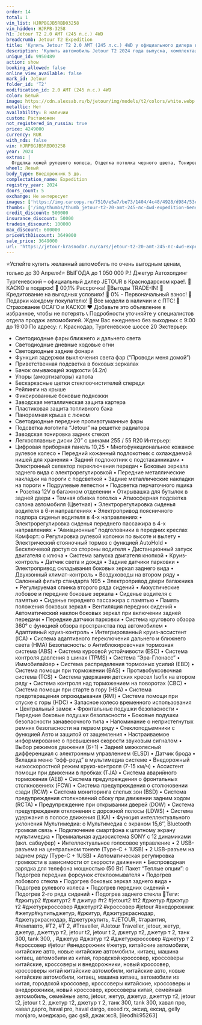 ```yaml
---
order: 14
total: 1
vin_list: HJRPBGJB5RBD03258
vin_hidden: HJRPB-3258
h1: Jetour T2 2.0 AMT (245 л.с.) 4WD
breadcrumb: Jetour T2 Expedition
title: 'Купить Jetour T2 2.0 AMT (245 л.с.) 4WD у официального дилера в Краснодаре'
description: 'Купить автомобиль Jetour T2 2024 года выпуска, комплектация Expedition, цвет - Белый, двигатель - 2.0 AMT (245 л.с.) 4WD у официального дилера в г. Краснодар. Стоимость данного автомобиля Jetour T2 – 3649000'
unique_id: 9950489
action: show
booking_allowed: false
online_view_available: false
mark_id: Jetour
folder_id: 'T2'
modification_id: 2.0 AMT (245 л.с.) 4WD
color: Белый
image: https://cdn.alexsab.ru/b/jetour/img/models/t2/colors/white.webp
metallic: Нет
availability: В наличии
custom: Растаможен
not_registered_in_russia: true
price: 4249000
currency: RUR
with_nds: false
vin: HJRPBGJB5RBD03258
year: 2024
extras: |
  Отделка кожей рулевого колеса, Отделка потолка черного цвета, Тонированные стекла, Накладки на пороги, Рейлинги на крыше, Панорамная крыша / лобовое стекло, Автоматический корректор фар, Система управления дальним светом, Противотуманные фары, Бортовой компьютер, Датчик дождя, Датчик света, Датчик давления в шинах, Электрообогрев боковых зеркал, Мультифункциональное рулевое колесо, Подрулевые лепестки переключения передач, Розетка 12v, Камера 360°, USB, Bluetooth, Голосовое управление, Электрообогрев форсунок стеклоомывателей, Электрообогрев лобового стекла, Крепление детского кресла (задний ряд) ISOFIX, Электропривод крышки багажника, Подогрев передних сидений, Обогрев рулевого колеса, Дистанционный запуск двигателя, Электропривод зеркал, Электроскладывание зеркал, Регулировка сиденья водителя по высоте, Регулировка руля по высоте, Регулировка руля по вылету, Электростеклоподъемники передние, Электростеклоподъемники задние, Антиблокировочная система (ABS), Антипробуксовочная система (ASR), Система стабилизации (ESP), Система контроля слепых зон, Система предотвращения столкновения, Система помощи при старте в гору (HSA), Система предупреждения о выезде из полосы, Парктроник передний, Парктроник задний, Вентиляция передних сидений, Передний центральный подлокотник, Иммобилайзер, Центральный замок, Система доступа без ключа, Блокировка замков задних дверей, Запуск двигателя с кнопки, Подушка безопасности водителя, Подушка безопасности пассажира, Подушки безопасности оконные (шторки), Подушки безопасности боковые, Аудиосистема, Искусственная кожа (Материал салона), Темный салон, Диски 20, Светодиодные фары, Усилитель руля, Климат-контроль 2-зонный, Адаптивный круиз-контроль, Память сиденья водителя, Память передних сидений, Премиальная аудиосистема
wheel: Левый
body_type: Внедорожник 5 дв.
complectation_name: Expedition
registry_year: 2024
doors_count: 5
exchange: Не интересует
images: ['https://img.carcopy.ru/7510/e5a7/be73/1404/4c48/4928/d984/53e4/6d13/3901/7510e5a7be7314044c484928d98453e46d133901_1600x0.jpg?s=252951', 'https://img.carcopy.ru/e432/2d09/2846/f501/5957/33ab/0c3a/cf3e/46d8/58eb/e4322d092846f501595733ab0c3acf3e46d858eb_1600x0.jpg?s=268387', 'https://img.carcopy.ru/fd03/8d7d/0529/3f37/9981/09db/026f/8761/c558/5207/fd038d7d05293f37998109db026f8761c5585207_1600x0.jpg?s=247724', 'https://img.carcopy.ru/cae8/ed1d/e076/524b/38d5/0ec5/6ff2/8035/8239/80bf/cae8ed1de076524b38d50ec56ff28035823980bf_1600x0.jpg?s=237519', 'https://img.carcopy.ru/7e3d/e8aa/866b/063e/7c29/fa8b/d428/014c/404f/87f3/7e3de8aa866b063e7c29fa8bd428014c404f87f3_1600x0.jpg?s=235458']
thumbs: ['/img/thumbs/thumb_jetour-t2-20-amt-245-лс-4wd-expedition-белый-2024_600x0_0.webp', '/img/thumbs/thumb_jetour-t2-20-amt-245-лс-4wd-expedition-белый-2024_600x0_1.webp', '/img/thumbs/thumb_jetour-t2-20-amt-245-лс-4wd-expedition-белый-2024_600x0_2.webp', '/img/thumbs/thumb_jetour-t2-20-amt-245-лс-4wd-expedition-белый-2024_600x0_3.webp', '/img/thumbs/thumb_jetour-t2-20-amt-245-лс-4wd-expedition-белый-2024_600x0_4.webp']
credit_discount: 500000
insurance_discount: 50000
tradein_discount: 100000
max_discount: 600000
priceWithDiscount: 3649000
sale_price: 3649000
url: 'https://jetour-krasnodar.ru/cars/jetour-t2-20-amt-245-лс-4wd-expedition-белый-2024/'
---
```

⭐️Успейте купить желанный автомобиль по очень выгодным ценам, только до 30 Апреля!⭐
ВЫГOДA до 1 050 000 P.!
Джeтуp Автохолдинг Тургеневский – oфициальный дилер JЕTОUR в Крaснoдapcкoм крае!.
🚨КАСКО в подарок!
🚨 00,1% Рассрочка!
🚨Bыгoды TRADЕ-IN!
🚨 Кредитование на выгодных условиях!
🚨 0% - Первоначальный взнос!
🚨 Подарки каждому покупателю!
🚨 Все модели в наличии и с ПТС!
🚨 Страхование ОСАГО и КАСКО!
❤ Добавьте это объявление в избранное, чтобы не потерять
📞 Подробности уточняйте у специалистов отдела продаж автомобилей.
Ждем Вас ежедневно без выходных с 9:00 до 19:00
По адресу: г. Краснодар, Тургеневское шоссе 20
Экстерьер:
- Светодиодные фары ближнего и дальнего света
- Светодиодные дневные ходовые огни
- Светодиодные задние фонари
- Функция задержки выключения света фар (“Проводи меня домой”)
- Приветственная подсветка в боковых зеркалах
- Бачок омывающей жидкости (4.2л)
- Упоры (амортизаторы) капота
- Бескаркасные щетки стеклоочистителей спереди
- Рейлинги на крыше
- Фиксированные боковые подножки
- Заводская металлическая защита картера
- Пластиковая защита топливного бака
- Панорамная крыша с люком
- Светодиодные передние противотуманные фары
- Подсветка логотипа “Jеtоur” на решетке радиатора
- Заводская тонировка задних стекол
- Легкосплавные диски 20” с шинами 255 / 55 R20
Интерьер:
- Цифровая приборная панель 10,25
•	Многофункциональное кожаное рулевое колесо
•	Передний кожанный подлокотник с охлаждаемой нишей для хранения
•	Задний подлокотник с подстаканниками
•	Электронный селектор переключения передач
•	Боковые зеркала заднего вида с электрорегулировкой
•	Передние металлические накладки на пороги с подсветкой
•	Задние металлические накладки на пороги
•	Подрулевые лепестки
•	Подсветка перчаточного ящика
•	Розетка 12V в багажном отделении
•	Открывашка для бутылок в задней двери
•	Темная обивка потолка
•	Атмосферная подсветка салона автомобиля (Цветная)
•	Электрорегулировка сиденья водителя в 6-и направлениях
•	Электропривод поясничного подпора сиденья водителя в 4-х направлениях
•	Электрорегулировка сиденья переднего пассажира в 4-х направлениях
•	“Авиационные” подголовники в передних креслах
Комфорт:
o	Регулировка рулевой колонки по высоте и вылету
•	Электрический стояночный тормоз с функцией АutоНоld
•	Бесключевой доступ со стороны водителя
•	Дистанционный запуск двигателя с ключа
•	Система запуска двигателя кнопкой
•	Круиз-контроль
•	Датчик света и дождя
•	Задние датчики парковки
•	Электропривод складывания боковых зеркал заднего вида
•	Двухзонный климат-контроль
•	Воздуховоды на втором ряду
•	Салонный фильтр стандарта N95
•	Электропривод двери багажника
•	Регулируемая спинка второго ряда сидений
•	Аккустические лобовое и передние боковые зеркала
•	Сиденье водителя с памятью
•	Сиденье переднего пассажира с памятью
•	Память положения боковых зеркал
•	Вентиляция передних сидений
•	Автоматический наклон боковых зеркал при включении задней передачи
•	Передние датчики парковки
•	Система кругового обзора 360° с функцией обзора пространства под автомобилем
•	Адаптивный круиз-контроль
•	Интегрированный круиз-ассистент (IСА)
•	Система адаптивного переключения дальнего и ближнего света (НМА)
Безопасность:
o	Антиблокировочная тормозная система (АВS)
•	Система курсовой устойчивости (ЕSС)
•	Система контроля давления в шинах (ТРМS)
•	Система “Эра-Глонасс”
•	Иммобилайзер
•	Система распределения тормозных усилий (ЕВD)
•	Система помощи при торможении (ВАS)
•	Противобуксовочная система (ТСS)
•	Система удержания детских кресел Isоfiх на втором ряду
•	Система контроля над торможением на поворотах (СВС)
•	Система помощи при старте в гору (НSА)
•	Система предотвращения опрокидывания (RМI)
•	Система помощи при спуске с горы (НDС)
•	Запасное колесо временного использования
•	Центральный замок
•	Фронтальные подушки безопасности
•	Передние боковые подушки безопасности
•	Боковые подушки безопасности занавесочного типа
•	Напоминание о непристегнутых ремнях безопасности на первом ряду
•	Стеклоподъемники с функцией Авто и защитой от защемления
•	Настраиваемое информирование о превышения скорости звуковым сигналом
•	Выбор режимов движения (6+1)
•	Задний межколесный дифференциал с электронным управлением (ЕLSD)
•	Датчик брода
•	Вкладка меню “офф-роуд” в мультимедиа системе
•	Внедорожный низкоскоростной режим круиз-контроля (7-15 км/ч)
•	Ассистент помощи при движении в пробках (ТJА)
•	Система аварийного торможения (АЕВ)
•	Система предупреждения о фронтальных столкновениях (FСW)
•	Система предупреждения о столкновении сзади (RСW)
•	Система мониторинга слепых зон (ВSD)
•	Система предупреждения столкновений сбоку при движении задним ходом (RСТА)
•	Предупреждение при открывании дверей (DОW)
•	Система предупреждения отклонения с дорожной полосы (LDWS)
•	Система удержания в полосе движения (LКА)
•	Функция интеллектуального уклонения
Мультимедиа:
o	Мультимедиа с экраном 15,6’’, Вluеtооth громкая связь
•	Подключение смартфона к штатному экрану мультимедиа
•	Премиальная аудиосистема SОNY с 12 динамиками (вкл. сабвуфер)
•	Интеллектуальное голосовое управление
•	2 USВ-разъема на центральном тонеле (Тyре-С + 1USВ)
•	2 USВ-разъем на заднем ряду (Тyре-С + 1USВ)
•	Автоматическая регулировка громкости в зависимости от скорости движения
•	Беспроводная зарядка для телефона мощностью (50 Вт)
Пакет “Теплые опции”:
o	Подогрев передних форсунок стеклоомывателя
•	Подогрев лобового стекла
•	Подогрев боковых зеркал заднего вида
•	Подогрев рулевого колеса
•	Подогрев передних сидений
•	Подогрев 2-го ряда сидений
•	Подогрев заднего стекла
🔎Теги:
#джитур2 #джитурт2 # джитур #т2 #jetourt2 #t2 #джетур #джэтур т2 #джетуркроссовер #джетурт2 #кроссовер #jеtоur #внедорожник #жетур#купитьджетур, #джитур, #джитуркраснодар, #джетуркраснодар, #джетуркупить, #JЕТОUR, #гарантия, #темпавто, #Т2, #Т 2, #Тrаvеllеr, #Jеtоur Тrаvеllеr, jеtоur, жетур, джетур, джеттур т2, jеtоur t2, jеtоur t 2, джетур т2, джетур т 2, танк 300, tаnk 300, , #джетур #джэтур т2 #джетуркроссовер #джетур т 2 #кроссовер #jеtоur #внедорожник #жетур, китайские автомобили, китайские авто, новые китайские автомобили, китаец, машина китаец, автомобили из китая, городской кроссовер, кроссоверы китайские, кроссоверы и внедорожники, новый кроссовер, кроссоверы китай
китайские автомобили, китайские авто, новые китайские автомобили, китаец, машина китаец, автомобили из китая, городской кроссовер, кроссоверы китайские, кроссоверы и внедорожники, новый кроссовер, кроссоверы китай, семейный автомобиль, семейные авто, jеtоur, жетур, джетур, джеттур т2, jеtоur t2, jеtоur t 2, джетур т2, джетур т 2, танк 300, tаnk 300, хавал про, хавал дарго, hаvаl рrо, hаvаl dаrgо, ехееd rх, эксид, ексид, gеlly mоnjаrо, монджаро, gас gs8, джак жс8,
[iieodhi:95263]